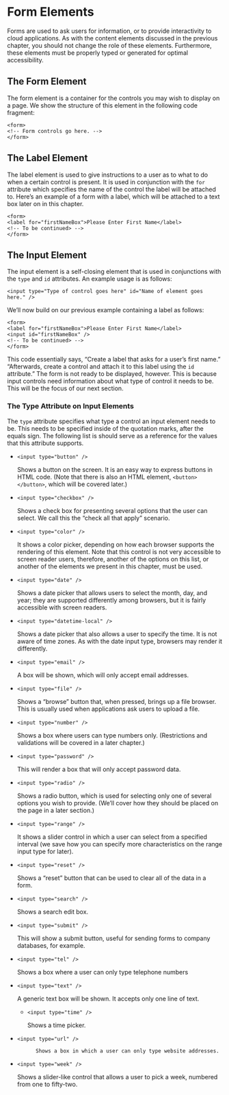 # Form Elements

Forms are used to ask users for information, or to provide interactivity to cloud applications. As with the content elements discussed in the previous chapter, you should not change the role of these elements. Furthermore, these elements must be properly typed or generated for optimal accessibility.

## The Form Element

The form element is a container for the controls you may wish to display on a page. We show the structure of this element in the following code fragment:

~~~
<form>
<!-- Form controls go here. -->
</form>
~~~

## The Label Element

The label element is used to give instructions to a user as to what to do when a certain control is present. It is used in conjunction with the `for` attribute which specifies the name of the control the label will be attached to. Here's an example of a form with a label, which will be attached to a text box later on in this chapter.

~~~
<form>
<label for="firstNameBox">Please Enter First Name</label>
<!-- To be continued> -->
</form>
~~~

## The Input Element

The input element is a self-closing element that is used in conjunctions with the `type` and `id` attributes. An example usage is as follows:

~~~
<input type="Type of control goes here" id="Name of element goes here." />
~~~

We'll now build on our previous example containing a label as follows:

~~~
<form>
<label for="firstNameBox">Please Enter First Name</label>
<input id="firstNameBox" />
<!-- To be continued> -->
</form>
~~~

This code essentially says, "Create a label that asks for a user's first name." "Afterwards, create a control and attach it to this label using the `id` attribute." The form is not ready to be displayed, however. This is because input controls need information about what type of control it needs to be. This will be the focus of our next section.

### The Type Attribute on Input Elements

The `type` attribute specifies what type a control an input element needs to be. This needs to be specified inside of the quotation marks, after the equals sign. The following list is should serve as a reference for the values that this attribute supports.

* `<input type="button" />`

    Shows a button on the screen. It is an easy way to express buttons in HTML code. (Note that there is also an HTML element, `<button> </button>`, which will be covered later.)

* `<input type="checkbox" />`

    Shows a check box for presenting several options that the user can select. We call this the "check all that apply" scenario.

* `<input type="color" />`

    It shows a color picker, depending on how each browser supports the rendering of this element. Note that this control is not very accessible to screen reader users, therefore, another of the options on this list, or another of the elements we present in this chapter, must be used.

* `<input type="date" />`

    Shows a date picker that allows users to select the month, day, and year; they are supported differently among browsers, but it is fairly accessible with screen readers.

* `<input type="datetime-local" />`

    Shows a date picker that also allows a user to specify the time. It is not aware of time zones. As with the date input type, browsers may render it differently.

* `<input type="email" />`

    A box will be shown, which will only accept email addresses.

* `<input type="file" />`

    Shows a "browse" button that, when pressed, brings up a file browser. This is usually used when applications ask users to upload a file.

* `<input type="number" />`

    Shows a box where users can type numbers only. (Restrictions and validations will be covered in a later chapter.)

* `<input type="password" />`

    This will render a box that will only accept password data.

* `<input type="radio" />`

    Shows a radio button, which is used for selecting only one of several options you wish to provide. (We'll cover how they should be placed on the page in a later section.)

* `<input type="range" />`

    It shows a slider control in which a user can select from a specified interval (we save how you can specify more characteristics on the range input type for later).

* `<input type="reset" />`

    Shows a "reset" button that can be used to clear all of the data in a form.

* `<input type="search" />`

    Shows a search edit box.

* `<input type="submit" />`

    This will show a submit button, useful for sending forms to company databases, for example.

* `<input type="tel" />`

    Shows a box where a user can only type telephone numbers

* `<input type="text" />`

    A generic text box will be shown. It accepts only one line of text.

    * `<input type="time" />`

        Shows a time picker.

* `<input type="url" />`

            Shows a box in which a user can only type website addresses.

* `<input type="week" />`

    Shows a slider-like control that allows a user to pick a week, numbered from one to fifty-two.

